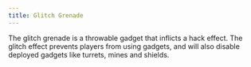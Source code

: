 ```yaml
---
title: Glitch Grenade
---
```


The glitch grenade is a throwable gadget that inflicts a hack effect.
The glitch effect prevents players from using gadgets, and will also disable deployed
gadgets like turrets, mines and shields.
